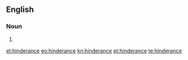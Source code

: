 ==English==

===Noun===
{{en-noun}}

# {{archaic spelling of|hindrance}}

[[et:hinderance]]
[[eo:hinderance]]
[[kn:hinderance]]
[[pt:hinderance]]
[[te:hinderance]]
